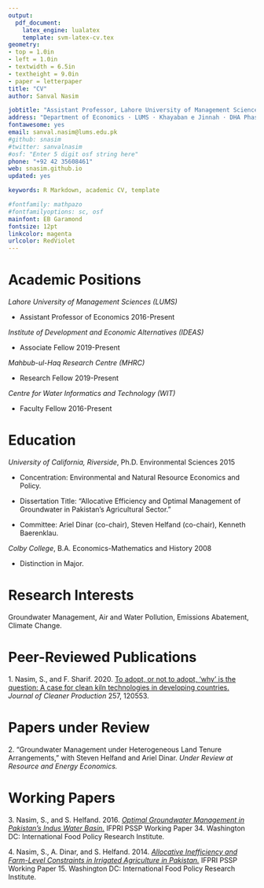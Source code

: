 ```yaml
---
output: 
  pdf_document:
    latex_engine: lualatex
    template: svm-latex-cv.tex
geometry:
- top = 1.0in
- left = 1.0in
- textwidth = 6.5in 
- textheight = 9.0in
- paper = letterpaper
title: "CV"
author: Sanval Nasim

jobtitle: "Assistant Professor, Lahore University of Management Sciences (LUMS)"
address: "Department of Economics · LUMS · Khayaban e Jinnah · DHA Phase 5 · Lahore, Pakistan 54792"
fontawesome: yes
email: sanval.nasim@lums.edu.pk
#github: snasim
#twitter: sanvalnasim
#osf: "Enter 5 digit osf string here"
phone: "+92 42 35608461"
web: snasim.github.io
updated: yes

keywords: R Markdown, academic CV, template

#fontfamily: mathpazo
#fontfamilyoptions: sc, osf
mainfont: EB Garamond
fontsize: 12pt
linkcolor: magenta
urlcolor: RedViolet
---
```


# Academic Positions

*Lahore University of Management Sciences (LUMS)*

* Assistant Professor of Economics \hfill 2016-Present

*Institute of Development and Economic Alternatives (IDEAS)*

* Associate Fellow \hfill 2019-Present

*Mahbub-ul-Haq Research Centre (MHRC)*

* Research Fellow \hfill 2019-Present

*Centre for Water Informatics and Technology (WIT)*

* Faculty Fellow \hfill 2016-Present

# Education

*University of California, Riverside*, Ph.D. Environmental Sciences \hfill 2015

* Concentration: Environmental and Natural Resource Economics and Policy.

* Dissertation Title: “Allocative Efficiency and Optimal Management of Groundwater in Pakistan’s Agricultural Sector.”

* Committee: Ariel Dinar (co-chair), Steven Helfand (co-chair), Kenneth Baerenklau.


*Colby College*, B.A. Economics-Mathematics and History \hfill 2008

* Distinction in Major.

# Research Interests

Groundwater Management, Air and Water Pollution, Emissions Abatement, Climate Change.

# Peer-Reviewed Publications

\setlength{\itemindent}{0em} 1. Nasim, S., and F. Sharif. 2020. [To adopt, or not to adopt, ‘why’ is the question: A case for clean kiln technologies in developing countries.](https://www.sciencedirect.com/science/article/pii/S0959652620306004?via%3Dihub) *Journal of Cleaner Production* 257, 120553.

# Papers under Review

\setlength{\itemindent}{0em} 2. “Groundwater Management under Heterogeneous Land Tenure Arrangements,” with Steven Helfand and Ariel Dinar. *Under Review at Resource and Energy Economics.*

# Working Papers

\setlength{\itemindent}{0em} 3. Nasim, S., and S. Helfand. 2016. [*Optimal Groundwater Management in Pakistan’s Indus Water Basin.*](https://ebrary.ifpri.org/digital/collection/p15738coll2/id/130109) IFPRI PSSP Working Paper 34. Washington DC: International Food Policy Research Institute.

\setlength{\itemindent}{0em} 4. Nasim, S., A. Dinar, and S. Helfand. 2014. [*Allocative Inefficiency and Farm-Level Constraints in Irrigated Agriculture in Pakistan.*](https://ebrary.ifpri.org/digital/collection/p15738coll2/id/128005/rec/10) IFPRI PSSP Working Paper 15. Washington DC: International Food Policy Research Institute.